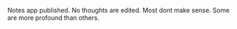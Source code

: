 Notes app published. No thoughts are edited. Most dont make sense. Some are more profound than others.